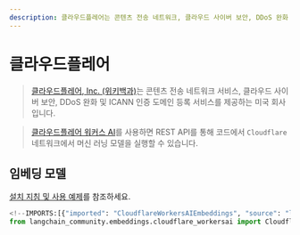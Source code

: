 ```yaml
---
description: 클라우드플레어는 콘텐츠 전송 네트워크, 클라우드 사이버 보안, DDoS 완화 및 도메인 등록 서비스를 제공하는 미국 회사입니다.
---
```


# 클라우드플레어

> [클라우드플레어, Inc. (위키백과)](https://en.wikipedia.org/wiki/Cloudflare)는 콘텐츠 전송 네트워크 서비스, 클라우드 사이버 보안, DDoS 완화 및 ICANN 인증 도메인 등록 서비스를 제공하는 미국 회사입니다.

> [클라우드플레어 워커스 AI](https://developers.cloudflare.com/workers-ai/)를 사용하면 REST API를 통해 코드에서 `Cloudflare` 네트워크에서 머신 러닝 모델을 실행할 수 있습니다.

## 임베딩 모델

[설치 지침 및 사용 예제](/docs/integrations/text_embedding/cloudflare_workersai)를 참조하세요.

```python
<!--IMPORTS:[{"imported": "CloudflareWorkersAIEmbeddings", "source": "langchain_community.embeddings.cloudflare_workersai", "docs": "https://api.python.langchain.com/en/latest/embeddings/langchain_community.embeddings.cloudflare_workersai.CloudflareWorkersAIEmbeddings.html", "title": "Cloudflare"}]-->
from langchain_community.embeddings.cloudflare_workersai import CloudflareWorkersAIEmbeddings
```
